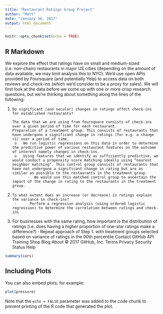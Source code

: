 ```yaml
---
title: "Restaurant Ratings Group Project"
author: "Matt"
date: "January 16, 2017"
output: html_document
---
```


```r
knitr::opts_chunk$set(echo = TRUE)
```

## R Markdown

We explore the effect that ratings have on small and medium-sized (i.e. non-chain) restaurants in major US cities (depending on the amount of data available, we may limit analysis this to NYC). We'd use open APIs provided by Foursquare (and potentially Yelp) to access data on both reviews and check-ins (which we'd consider to be a proxy for sales). We will first look at the data before we come up with one or more crisp research questions, but we're thinking about something along the lines of the following:
 
1.     Do significant (and secular) changes in ratings affect check-ins for established restaurants?
 
       The data that we are using from foursquare consists of check-ins over a given period of time for each restaurant.
       Preparation of a treatment group: This consists of restaurants that have undergone a significant change in ratings (for e.g. a change >1) over a period of time.
        o   We run logistic regressions on this data in order to determine the predictive power of various restaurant features on the outcome of interest namely changes in check-ins.
        o   Using features that we identify as sufficiently predictive, we would conduct a propensity score matching ideally using “nearest neighbor matching”. This control group consists of restaurants that have not undergone a significant change in rating but are as similar as possible to the restaurants in the treatment group.
              ·  We would use this matched control group to ascertain the impact of the change in rating to the restaurants in the treatment group.
 
2.     To what extent does an increase (or decrease) in ratings explain the variance in check-ins? 
        ·      Perform a regression analysis (using ordered logistic regression) to determine the correlation between ratings and check-ins
 
3. For businesses with the same rating, how important is the distribution of ratings (i.e. does having a higher proportion of one-star ratings make a difference?) 
        ·      Repeat approach of Step 1. with treatment groups selected based on variance of ratings in the 90th percentile
Contact GitHub API Training Shop Blog About
© 2017 GitHub, Inc. Terms Privacy Security Status Help

```r
summary(cars)
```

## Including Plots

You can also embed plots, for example:

```r
plot(pressure)
```

Note that the `echo = FALSE` parameter was added to the code chunk to prevent printing of the R code that generated the plot.
